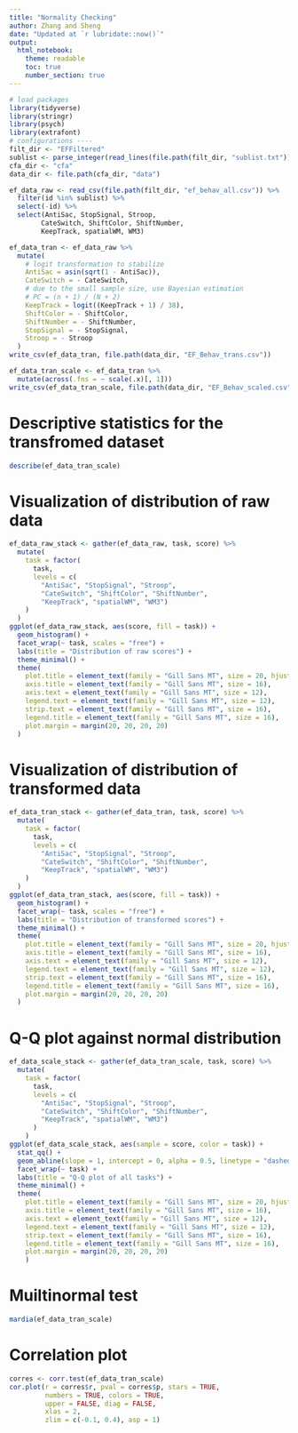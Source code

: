 ```yaml
---
title: "Normality Checking"
author: Zhang and Sheng
date: "Updated at `r lubridate::now()`"
output:
  html_notebook:
    theme: readable
    toc: true
    number_section: true
---
```


```r
# load packages
library(tidyverse)
library(stringr)
library(psych)
library(extrafont)
# configurations ----
filt_dir <- "EFFiltered"
sublist <- parse_integer(read_lines(file.path(filt_dir, "sublist.txt")))
cfa_dir <- "cfa"
data_dir <- file.path(cfa_dir, "data")
```

```r
ef_data_raw <- read_csv(file.path(filt_dir, "ef_behav_all.csv")) %>%
  filter(id %in% sublist) %>%
  select(-id) %>% 
  select(AntiSac, StopSignal, Stroop,
        CateSwitch, ShiftColor, ShiftNumber,
        KeepTrack, spatialWM, WM3)
```

```r
ef_data_tran <- ef_data_raw %>%
  mutate(
    # logit transformation to stabilize
    AntiSac = asin(sqrt(1 - AntiSac)),
    CateSwitch = - CateSwitch,
    # due to the small sample size, use Bayesian estimation
    # PC = (n + 1) / (N + 2)
    KeepTrack = logit((KeepTrack + 1) / 38),
    ShiftColor = - ShiftColor,
    ShiftNumber = - ShiftNumber,
    StopSignal = - StopSignal,
    Stroop = - Stroop
  )
write_csv(ef_data_tran, file.path(data_dir, "EF_Behav_trans.csv"))
```

```r
ef_data_tran_scale <- ef_data_tran %>%
  mutate(across(.fns = ~ scale(.x)[, 1]))
write_csv(ef_data_tran_scale, file.path(data_dir, "EF_Behav_scaled.csv"))
```

# Descriptive statistics for the transfromed dataset

```r
describe(ef_data_tran_scale)
```

# Visualization of distribution of raw data

```r
ef_data_raw_stack <- gather(ef_data_raw, task, score) %>%
  mutate(
    task = factor(
      task,
      levels = c(
        "AntiSac", "StopSignal", "Stroop",
        "CateSwitch", "ShiftColor", "ShiftNumber",
        "KeepTrack", "spatialWM", "WM3")
    )
  )
ggplot(ef_data_raw_stack, aes(score, fill = task)) +
  geom_histogram() +
  facet_wrap(~ task, scales = "free") +
  labs(title = "Distribution of raw scores") +
  theme_minimal() +
  theme(
    plot.title = element_text(family = "Gill Sans MT", size = 20, hjust = 0.5, margin = margin(b = 20)),
    axis.title = element_text(family = "Gill Sans MT", size = 16),
    axis.text = element_text(family = "Gill Sans MT", size = 12),
    legend.text = element_text(family = "Gill Sans MT", size = 12),
    strip.text = element_text(family = "Gill Sans MT", size = 16),
    legend.title = element_text(family = "Gill Sans MT", size = 16),
    plot.margin = margin(20, 20, 20, 20)
  )
```

# Visualization of distribution of transformed data

```r
ef_data_tran_stack <- gather(ef_data_tran, task, score) %>%
  mutate(
    task = factor(
      task,
      levels = c(
        "AntiSac", "StopSignal", "Stroop",
        "CateSwitch", "ShiftColor", "ShiftNumber",
        "KeepTrack", "spatialWM", "WM3")
    )
  )
ggplot(ef_data_tran_stack, aes(score, fill = task)) +
  geom_histogram() +
  facet_wrap(~ task, scales = "free") +
  labs(title = "Distribution of transformed scores") +
  theme_minimal() +
  theme(
    plot.title = element_text(family = "Gill Sans MT", size = 20, hjust = 0.5, margin = margin(b = 20)),
    axis.title = element_text(family = "Gill Sans MT", size = 16),
    axis.text = element_text(family = "Gill Sans MT", size = 12),
    legend.text = element_text(family = "Gill Sans MT", size = 12),
    strip.text = element_text(family = "Gill Sans MT", size = 16),
    legend.title = element_text(family = "Gill Sans MT", size = 16),
    plot.margin = margin(20, 20, 20, 20)
  )
```

# Q-Q plot against normal distribution

```r
ef_data_scale_stack <- gather(ef_data_tran_scale, task, score) %>%
  mutate(
    task = factor(
      task,
      levels = c(
        "AntiSac", "StopSignal", "Stroop",
        "CateSwitch", "ShiftColor", "ShiftNumber",
        "KeepTrack", "spatialWM", "WM3")
      )
    )
ggplot(ef_data_scale_stack, aes(sample = score, color = task)) +
  stat_qq() +
  geom_abline(slope = 1, intercept = 0, alpha = 0.5, linetype = "dashed") +
  facet_wrap(~ task) +
  labs(title = "Q-Q plot of all tasks") +
  theme_minimal() +
  theme(
    plot.title = element_text(family = "Gill Sans MT", size = 20, hjust = 0.5, margin = margin(b = 20)),
    axis.title = element_text(family = "Gill Sans MT", size = 16),
    axis.text = element_text(family = "Gill Sans MT", size = 12),
    legend.text = element_text(family = "Gill Sans MT", size = 12),
    strip.text = element_text(family = "Gill Sans MT", size = 16),
    legend.title = element_text(family = "Gill Sans MT", size = 16),
    plot.margin = margin(20, 20, 20, 20)
    )
```

# Muiltinormal test

```r
mardia(ef_data_tran_scale)
```

# Correlation plot

```r
corres <- corr.test(ef_data_tran_scale)
cor.plot(r = corres$r, pval = corres$p, stars = TRUE,
         numbers = TRUE, colors = TRUE, 
         upper = FALSE, diag = FALSE,
         xlas = 2,
         zlim = c(-0.1, 0.4), asp = 1)
```
